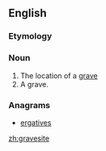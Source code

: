 ==English==

===Etymology===
{{compound|grave|site|lang=en}}

===Noun===
{{en-noun}}

# The location of a [[grave]]
# A grave.

===Anagrams===
* [[ergatives#English|ergatives]]

[[zh:gravesite]]
